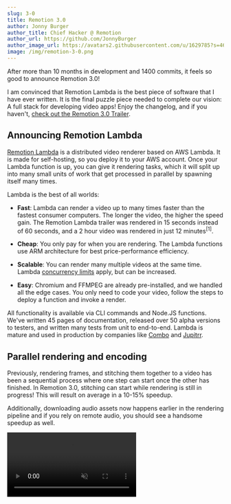 ```yaml
---
slug: 3-0
title: Remotion 3.0
author: Jonny Burger
author_title: Chief Hacker @ Remotion
author_url: https://github.com/JonnyBurger
author_image_url: https://avatars2.githubusercontent.com/u/1629785?s=460&u=12eb94da6070d00fc924761ce06e3a428d01b7e9&v=4
image: /img/remotion-3-0.png
---
```


After more than 10 months in development and 1400 commits, it feels so good to announce Remotion 3.0!

I am convinced that Remotion Lambda is the best piece of software that I have ever written. It is the final puzzle piece needed to complete our vision: A full stack for developing video apps! Enjoy the changelog, and if you haven't, [check out the Remotion 3.0 Trailer](https://www.youtube.com/watch?v=GN2jkJphR5M).

## Announcing Remotion Lambda

[Remotion Lambda](/lambda) is a distributed video renderer based on AWS Lambda. It is made for self-hosting, so you deploy it to your AWS account. Once your Lambda function is up, you can give it rendering tasks, which it will split up into many small units of work that get processed in parallel by spawning itself many times.

Lambda is the best of all worlds:

- **Fast**: Lambda can render a video up to many times faster than the fastest consumer computers. The longer the video, the higher the speed gain. The Remotion Lambda trailer was rendered in 15 seconds instead of 60 seconds, and a 2 hour video was rendered in just 12 minutes<sup>[1]</sup>.

- **Cheap**: You only pay for when you are rendering. The Lambda functions use ARM architecture for best price-performance efficiency.

- **Scalable**: You can render many multiple videos at the same time. Lambda [concurrency limits](/docs/lambda/troubleshooting/rate-limit) apply, but can be increased.

- **Easy**: Chromium and FFMPEG are already pre-installed, and we handled all the edge cases. You only need to code your video, follow the steps to deploy a function and invoke a render.

All functionality is available via CLI commands and Node.JS functions. We've written 45 pages of documentation, released over 50 alpha versions to testers, and written many tests from unit to end-to-end. Lambda is mature and used in production by companies like [Combo](https://joincombo.com) and [Jupitrr](https://jupitrr.com).

## Parallel rendering and encoding

Previously, rendering frames, and stitching them together to a video has been a sequential process where one step can start once the other has finished. In Remotion 3.0, stitching can start while rendering is still in progress! This will result on average in a 10-15% speedup.

Additionally, downloading audio assets now happens earlier in the rendering pipeline and if you rely on remote audio, you should see a handsome speedup as well.

<video src="/img/renderandencode.mp4" muted autoPlay loop playsInline/>

## New `renderMedia()` API

A new function has been added to `@remotion/renderer` called [`renderMedia()`](/docs/renderer/render-media). It combines already existing functions [renderFrames()](/docs/renderer/render-frames) and [stitchFramesToVideo()](/docs/renderer/stitch-frames-to-video) but takes advantage of the new parallel rendering pipeline. It can render videos as well as audio and requires fewer arguments, so it's a win for speed and ease of use!

## New `openBrowser()` API

Since opening and closing a browser instance can take time, we introduce a new API called [`openBrowser()`](/docs/renderer/open-browser) for opening an instance of Puppeteer that you can use across the SSR APIs: [`renderMedia()`](/docs/renderer/render-media), [`renderStill()`](/docs/renderer/render-still), [`getCompositions()`](/docs/renderer/get-compositions), and [`renderFrames()`](/docs/renderer/render-frames).

## Better error reporting

We are taking an initiative to make error easier to understand. While much of error handling has been handled by third-party libraries until now, we've inlined the logic, allowing us to streamline it. Minified errors are being symbolicated, we've implemented a new error overlay, and timeout errors are more descriptive. Let us know what you think!

<img src="/img/stacktrace.png"/>

<p align="center"><sup>A minified error that happened inside a Chrome browser inside a remote Lambda function displays a proper stacktrace!</sup></p>
<img src="/img/browserstacktrace.png"/>
<p align="center"><sup>Our custom error overlay has the ability to open the troublesome file in your default editor, and look for similar GitHub issues.</sup></p>

## Config file can now import other files.

In the `remotion.config.ts` file, you can now import other files. Under the hood, we use ESBuild instead of Typescript to read the file. This was a paint point before: Node.JS APIs don't read from the config file and require you to specify the options explicitly. Configuration such as a [Webpack config override](/docs/webpack) could not be shared in a good way between CLI and Node.JS renders so far, which we address with this change.

## React 18 supported

React 18 is now supported and we recommend that you upgrade to it. See our [React 18 upgrade guide](/docs/react-18) on how to do it!

## Node 14, ESLint 8

Keeping our stack modern allows us to move faster and also, eliminate dependencies.

With Remotion 3.0, support for Node 12 is dropped, and we officially support Node 18.
Our ESLint config has been updated to take advantage of ESLint 8, which is now also officially supported.

## How to update

Read the [migration guide](/docs/3-0-migration) to update to Remotion 3.0. The most severe breaking changes revolve around server-side rendering in an attempt to make it faster and simpler. Other than SSR changes and the Node 14 requirement, nothing should break.

---

[1] See [the trailer repository](https://github.com/remotion-dev/trailer-lambda) for instructions on how to reproduce.

[2] Rendering the composition `2hrvideo` in the `example` folder in the Remotion repository with `--frames-per-lambda=1080`, a Lambda function running on the `arm64` architecture with 2048MB RAM, on warm Lambdas in the us-east-1 region.
